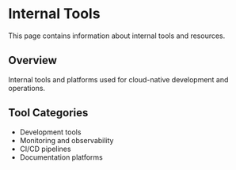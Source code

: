 # Internal Tools

This page contains information about internal tools and resources.

## Overview

Internal tools and platforms used for cloud-native development and operations.

## Tool Categories

- Development tools
- Monitoring and observability
- CI/CD pipelines
- Documentation platforms

